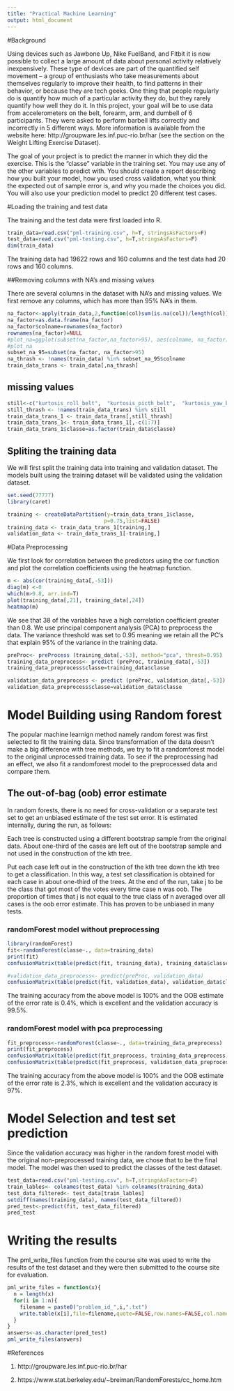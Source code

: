 ```yaml
---
title: "Practical Machine Learning"
output: html_document
---
```


#Background

Using devices such as Jawbone Up, Nike FuelBand, and Fitbit it is now possible to collect a large amount of data about personal activity relatively inexpensively. These type of devices are part of the quantified self movement – a group of enthusiasts who take measurements about themselves regularly to improve their health, to find patterns in their behavior, or because they are tech geeks. One thing that people regularly do is quantify how much of a particular activity they do, but they rarely quantify how well they do it. In this project, your goal will be to use data from accelerometers on the belt, forearm, arm, and dumbell of 6 participants. They were asked to perform barbell lifts correctly and incorrectly in 5 different ways. More information is available from the website here: http://groupware.les.inf.puc-rio.br/har (see the section on the Weight Lifting Exercise Dataset). 


The goal of your project is to predict the manner in which they did the exercise. This is the "classe" variable in the training set. You may use any of the other variables to predict with. You should create a report describing how you built your model, how you used cross validation, what you think the expected out of sample error is, and why you made the choices you did. You will also use your prediction model to predict 20 different test cases. 

#Loading the training and test data

The training and the test data were first loaded into R. 

```r
train_data=read.csv("pml-training.csv", h=T, stringsAsFactors=F)
test_data=read.csv("pml-testing.csv", h=T,stringsAsFactors=F)
dim(train_data)
```

The training data had 19622 rows and 160 columns and the test data had 20 rows and 160 columns. 

##Removing columns with NA's and missing values

There are several columns in the dataset with NA's and missing values. We first remove any columns, which has more than 95% NA's in them.

```r
na_factor<-apply(train_data,2,function(col)sum(is.na(col))/length(col))*100
na_factor=as.data.frame(na_factor)
na_factor$colname=rownames(na_factor)
rownames(na_factor)=NULL
#plot_na=ggplot(subset(na_factor,na_factor>95), aes(colname, na_factor))+geom_bar(stat="identity")+coord_flip()
#plot_na
subset_na_95=subset(na_factor, na_factor>95)
na_thrash <- !names(train_data) %in% subset_na_95$colname
train_data_trans <- train_data[,na_thrash] 
```

## missing values

```r
still<-c("kurtosis_roll_belt",  "kurtosis_picth_belt",  "kurtosis_yaw_belt",	"skewness_roll_belt",	"skewness_roll_belt.1",	"skewness_yaw_belt", "max_yaw_belt", "min_yaw_belt", "amplitude_yaw_belt", "kurtosis_roll_arm",	"kurtosis_picth_arm",	"kurtosis_yaw_arm",	"skewness_roll_arm",	"skewness_pitch_arm",	"skewness_yaw_arm", "kurtosis_roll_arm",	"kurtosis_picth_arm",	"kurtosis_yaw_arm",	"skewness_roll_arm",	"skewness_pitch_arm",	"skewness_yaw_arm", "kurtosis_roll_dumbbell",	"kurtosis_picth_dumbbell",	"kurtosis_yaw_dumbbell",	"skewness_roll_dumbbell",	"skewness_pitch_dumbbell",	"skewness_yaw_dumbbell" , "max_yaw_dumbbell" ,"min_yaw_dumbbell" ,"amplitude_yaw_dumbbell", "max_yaw_forearm", "max_yaw_forearm", "min_yaw_forearm","kurtosis_picth_forearm", "skewness_yaw_forearm","amplitude_yaw_forearm","kurtosis_picth_forearm","kurtosis_yaw_forearm","skewness_roll_forearm","kurtosis_roll_forearm","skewness_pitch_forearm")
still_thrash <- !names(train_data_trans) %in% still
train_data_trans_1 <- train_data_trans[,still_thrash] 
train_data_trans_1<- train_data_trans_1[,-c(1:7)]
train_data_trans_1$classe=as.factor(train_data$classe)
```

## Spliting the training data

We will first split the training data into training and validation dataset. The models built using the training dataset will be validated using the validation dataset.


```r
set.seed(77777)
library(caret)

training <- createDataPartition(y=train_data_trans_1$classe,
                               p=0.75,list=FALSE)
training_data <- train_data_trans_1[training,]
validation_data <- train_data_trans_1[-training,]
```




#Data Preprocessing 

We first look for correlation between the predictors using the cor function and plot the correlation coefficients using the heatmap function. 


```r
m <- abs(cor(training_data[,-53]))
diag(m) <-0
which(m>0.8, arr.ind=T)
plot(training_data[,21], training_data[,24])
heatmap(m)
```

We see that 38 of the variables have a high correlation coefficient greater than 0.8. We use principal component analysis (PCA) to preprocess the data. The variance threshold was set to 0.95 meaning we retain all the PC's that explain 95% of the variance in the training data.


```r
preProc<- preProcess (training_data[,-53], method="pca", thresh=0.95)
training_data_preprocess<- predict (preProc, training_data[,-53])
training_data_preprocess$classe=training_data$classe

validation_data_preprocess <- predict (preProc, validation_data[,-53])
validation_data_preprocess$classe=validation_data$classe

```

# Model Building using Random forest

The popular machine learnign method namely random forest was first selected to fit the training data. Since transformation of the data doesn't make a big difference with tree methods, we try to fit a randomforest model to the original unprocessed training data. To see if the preprocessing had an effect, we also fit a randomforest model to the preprocessed data and compare them.

## The out-of-bag (oob) error estimate
In random forests, there is no need for cross-validation or a separate test set to get an unbiased estimate of the test set error. It is estimated internally, during the run, as follows:

Each tree is constructed using a different bootstrap sample from the original data. About one-third of the cases are left out of the bootstrap sample and not used in the construction of the kth tree.

Put each case left out in the construction of the kth tree down the kth tree to get a classification. In this way, a test set classification is obtained for each case in about one-third of the trees. At the end of the run, take j to be the class that got most of the votes every time case n was oob. The proportion of times that j is not equal to the true class of n averaged over all cases is the oob error estimate. This has proven to be unbiased in many tests.

### randomForest model without preprocessing

```r
library(randomForest)
fit<-randomForest(classe~., data=training_data)
print(fit)
confusionMatrix(table(predict(fit, training_data), training_data$classe))

#validation_data_preprocess<- predict(preProc, validation_data)
confusionMatrix(table(predict(fit, validation_data), validation_data$classe))
```

The training accuracy from the above model is 100% and the OOB estimate of the error rate is 0.4%, which is excellent and the validation accuracy is 99.5%.

### randomForest model with pca preprocessing

```r
fit_preprocess<-randomForest(classe~., data=training_data_preprocess)
print(fit_preprocess)
confusionMatrix(table(predict(fit_preprocess, training_data_preprocess), training_data_preprocess$classe))
confusionMatrix(table(predict(fit_preprocess, validation_data_preprocess), validation_data_preprocess$classe))
```

The training accuracy from the above model is 100% and the OOB estimate of the error rate is 2.3%, which is excellent and the validation accuracy is 97%.

# Model Selection and test set prediction

Since the validation accuracy was higher in the random forest model with the original non-preprocessed training data, we chose that to be the final model.
The model was then used to predict the classes of the test dataset.

```r
test_data=read.csv("pml-testing.csv", h=T,stringsAsFactors=F)
train_lables<- colnames(test_data) %in% colnames(training_data)
test_data_filtered<- test_data[train_lables]
setdiff(names(training_data), names(test_data_filtered))
pred_test<-predict(fit, test_data_filtered)
pred_test
```

# Writing the results

The pml_write_files function from the course site was used to write the results of the test dataset and they were then submitted to the course site for evaluation.

```r
pml_write_files = function(x){
  n = length(x)
  for(i in 1:n){
    filename = paste0("problem_id_",i,".txt")
    write.table(x[i],file=filename,quote=FALSE,row.names=FALSE,col.names=FALSE)
  }
}
answers<-as.character(pred_test)
pml_write_files(answers)
```

#References

 1. http://groupware.les.inf.puc-rio.br/har
 
 2. https://www.stat.berkeley.edu/~breiman/RandomForests/cc_home.htm